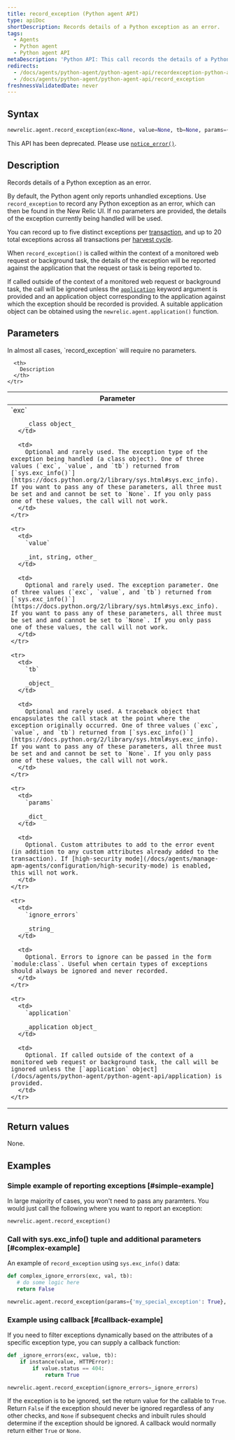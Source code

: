 ```yaml
---
title: record_exception (Python agent API)
type: apiDoc
shortDescription: Records details of a Python exception as an error.
tags:
  - Agents
  - Python agent
  - Python agent API
metaDescription: 'Python API: This call records the details of a Python exception as an error.'
redirects:
  - /docs/agents/python-agent/python-agent-api/recordexception-python-agent-api
  - /docs/agents/python-agent/python-agent-api/record_exception
freshnessValidatedDate: never
---
```


## Syntax

```py
newrelic.agent.record_exception(exc=None, value=None, tb=None, params={}, ignore_errors=[], application=None)
```

This API has been deprecated. Please use [`notice_error()`](/docs/agents/python-agent/python-agent-api/notice_error).

## Description

Records details of a Python exception as an error.

By default, the Python agent only reports unhandled exceptions. Use `record_exception` to record any Python exception as an error, which can then be found in the New Relic UI. If no parameters are provided, the details of the exception currently being handled will be used.

You can record up to five distinct exceptions per [transaction](/docs/accounts-partnerships/education/getting-started-new-relic/glossary#transaction), and up to 20 total exceptions across all transactions per [harvest cycle](/docs/apm/new-relic-apm/getting-started/glossary#harvest-cycle).

When `record_exception()` is called within the context of a monitored web request or background task, the details of the exception will be reported against the application that the request or task is being reported to.

If called outside of the context of a monitored web request or background task, the call will be ignored unless the [`application`](/docs/agents/python-agent/python-agent-api/application) keyword argument is provided and an application object corresponding to the application against which the exception should be recorded is provided. A suitable application object can be obtained using the `newrelic.agent.application()` function.

## Parameters

<Callout variant="tip">
  In almost all cases, `record_exception` will require no parameters.
</Callout>

<table>
  <thead>
    <tr>
      <th width="25%">
        Parameter
      </th>

      <th>
        Description
      </th>
    </tr>
  </thead>

  <tbody>
    <tr>
      <td>
        `exc`

        _class object_
      </td>

      <td>
        Optional and rarely used. The exception type of the exception being handled (a class object). One of three values (`exc`, `value`, and `tb`) returned from [`sys.exc_info()`](https://docs.python.org/2/library/sys.html#sys.exc_info). If you want to pass any of these parameters, all three must be set and and cannot be set to `None`. If you only pass one of these values, the call will not work.
      </td>
    </tr>

    <tr>
      <td>
        `value`

        _int, string, other_
      </td>

      <td>
        Optional and rarely used. The exception parameter. One of three values (`exc`, `value`, and `tb`) returned from [`sys.exc_info()`](https://docs.python.org/2/library/sys.html#sys.exc_info). If you want to pass any of these parameters, all three must be set and and cannot be set to `None`. If you only pass one of these values, the call will not work.
      </td>
    </tr>

    <tr>
      <td>
        `tb`

        _object_
      </td>

      <td>
        Optional and rarely used. A traceback object that encapsulates the call stack at the point where the exception originally occurred. One of three values (`exc`, `value`, and `tb`) returned from [`sys.exc_info()`](https://docs.python.org/2/library/sys.html#sys.exc_info). If you want to pass any of these parameters, all three must be set and and cannot be set to `None`. If you only pass one of these values, the call will not work.
      </td>
    </tr>

    <tr>
      <td>
        `params`

        _dict_
      </td>

      <td>
        Optional. Custom attributes to add to the error event (in addition to any custom attributes already added to the transaction). If [high-security mode](/docs/agents/manage-apm-agents/configuration/high-security-mode) is enabled, this will not work.
      </td>
    </tr>

    <tr>
      <td>
        `ignore_errors`

        _string_
      </td>

      <td>
        Optional. Errors to ignore can be passed in the form `module:class`. Useful when certain types of exceptions should always be ignored and never recorded.
      </td>
    </tr>

    <tr>
      <td>
        `application`

        _application object_
      </td>

      <td>
        Optional. If called outside of the context of a monitored web request or background task, the call will be ignored unless the [`application` object](/docs/agents/python-agent/python-agent-api/application) is provided.
      </td>
    </tr>
  </tbody>
</table>

## Return values

None.

## Examples

### Simple example of reporting exceptions [#simple-example]

In large majority of cases, you won't need to pass any paramters. You would just call the following where you want to report an exception:

```py
newrelic.agent.record_exception()
```

### Call with sys.exc_info() tuple and additional parameters [#complex-example]

An example of `record_exception` using `sys.exc_info()` data:

```py
def complex_ignore_errors(exc, val, tb):
   # do some logic here
   return False

newrelic.agent.record_exception(params={'my_special_exception': True}, ignore_errors=complex_ignore_errors)
```

### Example using callback [#callback-example]

If you need to filter exceptions dynamically based on the attributes of a specific exception type, you can supply a callback function:

```py
def _ignore_errors(exc, value, tb): 
    if instance(value, HTTPError): 
        if value.status == 404: 
            return True

newrelic.agent.record_exception(ignore_errors=_ignore_errors)
```

If the exception is to be ignored, set the return value for the callable to `True`. Return `False` if the exception should never be ignored regardless of any other checks, and `None` if subsequent checks and inbuilt rules should determine if the exception should be ignored. A callback would normally return either `True` or `None`.
